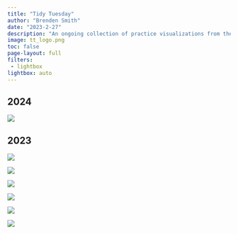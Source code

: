 ```yaml
---
title: "Tidy Tuesday"
author: "Brenden Smith"
date: "2023-2-27"
description: "An ongoing collection of practice visualizations from the Tidy Tuesday weekly data project."
image: tt_logo.png
toc: false
page-layout: full
filters: 
 - lightbox
lightbox: auto
---
```


## 2024

::: grid
::: {.g-col-12 .g-col-md-6}
[![](LGACDCPLACES.jpg){group="my-gallery"}](https://n1mbmu-brenden-smith.shinyapps.io/GLA_CDCPLACES/)
:::
:::

## 2023

::: grid
::: {.g-col-12 .g-col-md-6}
![](tt-w42-2023.png){group="\"my-gallery"}
:::

::: {.g-col-12 .g-col-md-6}
![](week27_viz.png){group="\"my-gallery"}
:::

::: {.g-col-12 .g-col-md-6}
![](tt-week-10-1.png){group="\"my-gallery"}
:::

::: {.g-col-12 .g-col-md-6}
![](tt-week-10-2.png){group="\"my-gallery"}
:::

::: {.g-col-12 .g-col-md-6}
![](tt-w8-2023.png){group="\"my-gallery"}
:::

::: {.g-col-12 .g-col-md-6}
![](tt-week9-test.jpg){group="\"my-gallery"}
:::
:::
